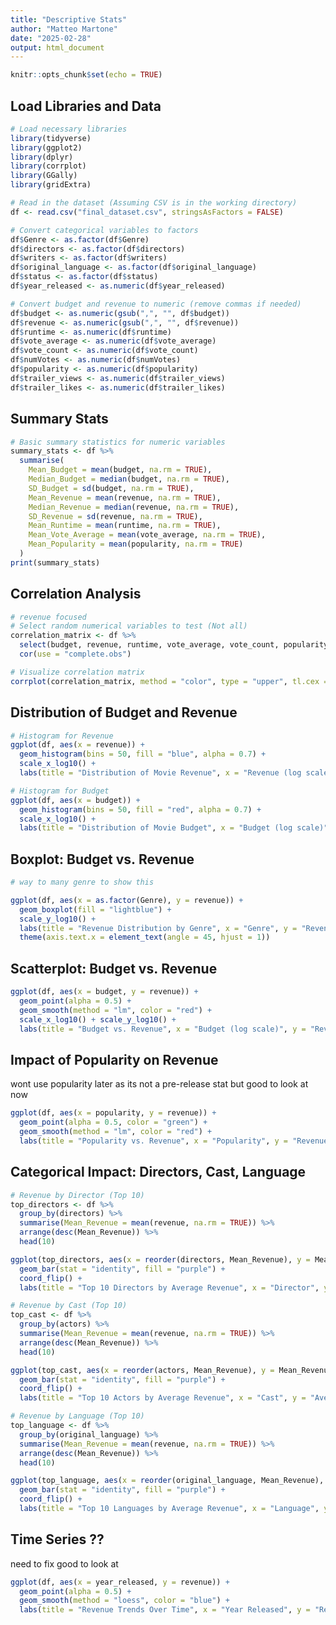 ```yaml
---
title: "Descriptive Stats"
author: "Matteo Martone"
date: "2025-02-28"
output: html_document
---
```


```r
knitr::opts_chunk$set(echo = TRUE)
```

## Load Libraries and Data

```r
# Load necessary libraries
library(tidyverse)
library(ggplot2)
library(dplyr)
library(corrplot)
library(GGally)
library(gridExtra)

# Read in the dataset (Assuming CSV is in the working directory)
df <- read.csv("final_dataset.csv", stringsAsFactors = FALSE)

# Convert categorical variables to factors
df$Genre <- as.factor(df$Genre)
df$directors <- as.factor(df$directors)
df$writers <- as.factor(df$writers)
df$original_language <- as.factor(df$original_language)
df$status <- as.factor(df$status)
df$year_released <- as.numeric(df$year_released)

# Convert budget and revenue to numeric (remove commas if needed)
df$budget <- as.numeric(gsub(",", "", df$budget))
df$revenue <- as.numeric(gsub(",", "", df$revenue))
df$runtime <- as.numeric(df$runtime)
df$vote_average <- as.numeric(df$vote_average)
df$vote_count <- as.numeric(df$vote_count)
df$numVotes <- as.numeric(df$numVotes)
df$popularity <- as.numeric(df$popularity)
df$trailer_views <- as.numeric(df$trailer_views)
df$trailer_likes <- as.numeric(df$trailer_likes)

```

## Summary Stats

```r
# Basic summary statistics for numeric variables
summary_stats <- df %>%
  summarise(
    Mean_Budget = mean(budget, na.rm = TRUE),
    Median_Budget = median(budget, na.rm = TRUE),
    SD_Budget = sd(budget, na.rm = TRUE),
    Mean_Revenue = mean(revenue, na.rm = TRUE),
    Median_Revenue = median(revenue, na.rm = TRUE),
    SD_Revenue = sd(revenue, na.rm = TRUE),
    Mean_Runtime = mean(runtime, na.rm = TRUE),
    Mean_Vote_Average = mean(vote_average, na.rm = TRUE),
    Mean_Popularity = mean(popularity, na.rm = TRUE)
  )
print(summary_stats)

```

## Correlation Analysis

```r
# revenue focused
# Select random numerical variables to test (Not all)
correlation_matrix <- df %>%
  select(budget, revenue, runtime, vote_average, vote_count, popularity, trailer_views, trailer_likes, numVotes) %>%
  cor(use = "complete.obs")

# Visualize correlation matrix
corrplot(correlation_matrix, method = "color", type = "upper", tl.cex = 0.8)

```

## Distribution of Budget and Revenue

```r
# Histogram for Revenue
ggplot(df, aes(x = revenue)) +
  geom_histogram(bins = 50, fill = "blue", alpha = 0.7) +
  scale_x_log10() + 
  labs(title = "Distribution of Movie Revenue", x = "Revenue (log scale)", y = "Count")

# Histogram for Budget
ggplot(df, aes(x = budget)) +
  geom_histogram(bins = 50, fill = "red", alpha = 0.7) +
  scale_x_log10() + 
  labs(title = "Distribution of Movie Budget", x = "Budget (log scale)", y = "Count")

```

## Boxplot: Budget vs. Revenue

```r

# way to many genre to show this

ggplot(df, aes(x = as.factor(Genre), y = revenue)) +
  geom_boxplot(fill = "lightblue") +
  scale_y_log10() +
  labs(title = "Revenue Distribution by Genre", x = "Genre", y = "Revenue (log scale)") +
  theme(axis.text.x = element_text(angle = 45, hjust = 1))

```

## Scatterplot: Budget vs. Revenue

```r
ggplot(df, aes(x = budget, y = revenue)) +
  geom_point(alpha = 0.5) +
  geom_smooth(method = "lm", color = "red") +
  scale_x_log10() + scale_y_log10() +
  labs(title = "Budget vs. Revenue", x = "Budget (log scale)", y = "Revenue (log scale)")

```

## Impact of Popularity on Revenue 

wont use popularity later as its not a pre-release stat but good to look at now

```r
ggplot(df, aes(x = popularity, y = revenue)) +
  geom_point(alpha = 0.5, color = "green") +
  geom_smooth(method = "lm", color = "red") +
  labs(title = "Popularity vs. Revenue", x = "Popularity", y = "Revenue")

```

## Categorical Impact: Directors, Cast, Language

```r
# Revenue by Director (Top 10)
top_directors <- df %>%
  group_by(directors) %>%
  summarise(Mean_Revenue = mean(revenue, na.rm = TRUE)) %>%
  arrange(desc(Mean_Revenue)) %>%
  head(10)

ggplot(top_directors, aes(x = reorder(directors, Mean_Revenue), y = Mean_Revenue)) +
  geom_bar(stat = "identity", fill = "purple") +
  coord_flip() +
  labs(title = "Top 10 Directors by Average Revenue", x = "Director", y = "Average Revenue")

# Revenue by Cast (Top 10)
top_cast <- df %>%
  group_by(actors) %>%
  summarise(Mean_Revenue = mean(revenue, na.rm = TRUE)) %>%
  arrange(desc(Mean_Revenue)) %>%
  head(10)

ggplot(top_cast, aes(x = reorder(actors, Mean_Revenue), y = Mean_Revenue)) +
  geom_bar(stat = "identity", fill = "purple") +
  coord_flip() +
  labs(title = "Top 10 Actors by Average Revenue", x = "Cast", y = "Average Revenue")

# Revenue by Language (Top 10)
top_language <- df %>%
  group_by(original_language) %>%
  summarise(Mean_Revenue = mean(revenue, na.rm = TRUE)) %>%
  arrange(desc(Mean_Revenue)) %>%
  head(10)

ggplot(top_language, aes(x = reorder(original_language, Mean_Revenue), y = Mean_Revenue)) +
  geom_bar(stat = "identity", fill = "purple") +
  coord_flip() +
  labs(title = "Top 10 Languages by Average Revenue", x = "Language", y = "Average Revenue")
```

## Time Series ??

need to fix good to look at

```r
ggplot(df, aes(x = year_released, y = revenue)) +
  geom_point(alpha = 0.5) +
  geom_smooth(method = "loess", color = "blue") +
  labs(title = "Revenue Trends Over Time", x = "Year Released", y = "Revenue")

```
